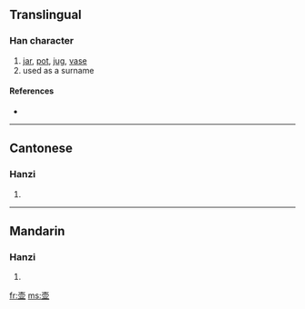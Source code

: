 {{also|壺}}
==Translingual==

===Han character===
{{Han char|rn=33|rad=士|as=07|sn=10|four=|canj=土月廿金 (GBTC)}}

# [[jar]], [[pot]], [[jug]], [[vase]]
# used as a surname

====References====
* {{Han ref|kx=0243.071|hdz=10447.060|uh=58F6|ud=22774}}

----

==Cantonese==

===Hanzi===
{{yue-hanzi|jyut=|y=wu4}}

# {{defn|Cantonese}}

----

==Mandarin==

===Hanzi===
{{cmn-hanzi|tra=壺|pin=[[hú]] ([[hu2]])|wg=hu<sup>2</sup>}}

# {{defn|Mandarin}}

[[fr:壶]]
[[ms:壶]]